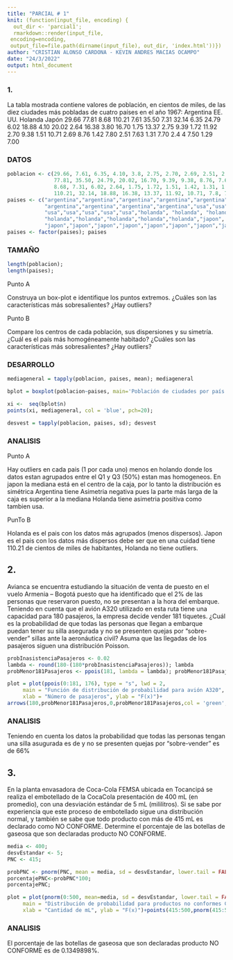 ---
title: "PARCIAL # 1"
knit: (function(input_file, encoding) {
  out_dir <- 'parcial1';
  rmarkdown::render(input_file,
 encoding=encoding,
 output_file=file.path(dirname(input_file), out_dir, 'index.html'))})
author: "CRISTIAN ALONSO CARDONA - KEVIN ANDRES MACIAS OCAMPO"
date: "24/3/2022"
output: html_document
---

<h3>1.</h3> La tabla mostrada contiene valores de población, en cientos de miles, de las diez ciudades más
pobladas de cuatro países en el año 1967:
Argentina EE. UU. Holanda Japón
29.66 77.81 8.68 110.21
7.61 35.50 7.31 32.14
6.35 24.79 6.02 18.88
4.10 20.02 2.64 16.38
3.80 16.70 1.75 13.37
2.75 9.39 1.72 11.92
2.70 9.38 1.51 10.71
2.69 8.76 1.42 7.80
2.51 7.63 1.31 7.70
2.4 4 7.50 1.29 7.00

<h3>DATOS</h3> 

```{r}
poblacion <- c(29.66, 7.61, 6.35, 4.10, 3.8, 2.75, 2.70, 2.69, 2.51, 2.44,
               77.81, 35.50, 24.79, 20.02, 16.70, 9.39, 9.38, 8.76, 7.63, 7.5,
               8.68, 7.31, 6.02, 2.64, 1.75, 1.72, 1.51, 1.42, 1.31, 1.29,
               110.21, 32.14, 18.88, 16.38, 13.37, 11.92, 10.71, 7.8, 7.7, 7);
paises <- c("argentina","argentina","argentina","argentina","argentina","argentina",
            "argentina","argentina","argentina","argentina","usa","usa","usa","usa","usa",
            "usa","usa","usa","usa","usa","holanda", "holanda", "holanda","holanda","holanda",
            "holanda","holanda","holanda","holanda","holanda","japon", "japon",
            "japon","japon","japon","japon","japon","japon","japon","japon");
paises <- factor(paises); paises
```

<h3>TAMAÑO</h3> 

```{r}
length(poblacion);
length(paises);
```

Punto A

Construya un box-plot e identifique los puntos extremos. ¿Cuáles son las características más sobresalientes? ¿Hay outliers?


Punto B

Compare los centros de cada población, sus dispersiones y su simetría. ¿Cuál es el país más homogéneamente habitado? ¿Cuáles son las características más sobresalientes? ¿Hay outliers?

<h3>DESARROLLO</h3> 

```{r}
mediageneral = tapply(poblacion, paises, mean); mediageneral
```

```{r}
bplot = boxplot(poblacion~paises, main='Población de ciudades por país en el año 1967');

xi <-  seq(bplot$n)
points(xi, mediageneral, col = 'blue', pch=20);
```

```{r}
desvest = tapply(poblacion, paises, sd); desvest
```

 <h3>ANALISIS</h3> 

Punto A

 Hay outliers en cada pais (1 por cada uno) menos en holando donde los datos estan agrupados entre el Q1 y Q3 (50%) estan mas homogeneos. En japon la mediana está en el centro de la caja, por lo tanto la distribución es simétrica Argentina tiene Asimetria negativa pues la parte más larga de la caja es superior a la mediana Holanda tiene asimetria positiva como tambien usa.

PunTo B

Holanda es el pais con los datos más agrupados (menos dispersos). Japon es el pais con los datos más dispersos debe ser que en una cuidad tiene 110.21 de cientos de miles de habitantes, Holanda no tiene outliers.

<h2>2.</h2> 

Avianca se encuentra estudiando la situación de venta de puesto en el vuelo Armenia -- Bogotá puesto que ha identificado que el 2% de las personas que reservaron puesto, no se presentan a la hora del embarque. Teniendo en cuenta que el avión A320 utilizado en esta ruta tiene una capacidad para 180 pasajeros, la empresa decide vender 181 tiquetes. ¿Cuál es la probabilidad de que todas las personas que llegan a embarque puedan tener su silla asegurada y no se presenten quejas por "sobre-vender" sillas ante la aeronáutica civil? Asuma que las llegadas de los pasajeros siguen una distribución Poisson.

```{r}
probInasistenciaPasajeros <- 0.02
lambda <- round(180-(180*probInasistenciaPasajeros)); lambda
probMenor181Pasajeros <- ppois(181, lambda = lambda); probMenor181Pasajeros*100;
```
```{r}
plot = plot(ppois(0:181, 176), type = "s", lwd = 2,
     main = "Función de distribución de probabilidad para avión A320",
     xlab = "Número de pasajeros", ylab = "F(x)")+
arrows(180,probMenor181Pasajeros,0,probMenor181Pasajeros,col = 'green', pch=18);
```

<h3>ANALISIS</h3> 

Teniendo en cuenta los datos la probabilidad que todas las personas tengan una silla asugurada es de y no se presenten quejas por “sobre-vender” es de 66% 

<h2>3.</h2> 

En la planta envasadora de Coca-Cola FEMSA ubicada en Tocancipá se realiza el embotellado de la CocaCola presentación de 400 mL (en promedio), con una desviación estándar de 5 mL (mililitros). Si se sabe por experiencia que este proceso de embotellado sigue una distribución normal, y también se sabe que todo producto con más de 415 mL es declarado como NO CONFORME. Determine el porcentaje de las botellas de gaseosa que son declaradas producto NO CONFORME.

```{r}
media <- 400;
desvEstandar <- 5;
PNC <- 415;

probPNC <- pnorm(PNC, mean = media, sd = desvEstandar, lower.tail = FALSE);
porcentajePNC<-probPNC*100;
porcentajePNC;
```

```{r}
plot = plot(pnorm(0:500, mean=media, sd = desvEstandar, lower.tail = FALSE), type = "s", lwd = 2,
     main = "Distribución de probabilidad para productos no conformes Coca Cola",
     xlab = "Cantidad de mL", ylab = "F(x)")+points(415:500,pnorm(415:500, mean=media, sd = desvEstandar, lower.tail = FALSE), col="red");
```

<h3>ANALISIS</h3> 
El porcentaje de las botellas de gaseosa que son declaradas producto NO CONFORME es de 0.1349898%.
